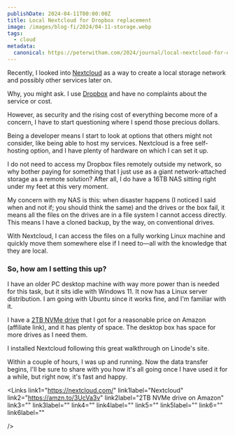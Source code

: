 ```yaml
---
publishDate: 2024-04-11T00:00:00Z
title: Local Nextcloud for Dropbox replacement
image: /images/blog-fi/2024/04-11-storage.webp
tags:
  - cloud
metadata:
  canonical: https://peterwitham.com/2024/journal/local-nextcloud-for-dropbox-replacement
---
```



Recently, I looked into [Nextcloud](https://nextcloud.com/) as a way to create a local storage network and possibly other services later on.

Why, you might ask. I use [Dropbox](https://www.dropbox.com) and have no complaints about the service or cost.

However, as security and the rising cost of everything become more of a concern, I have to start questioning where I spend those precious dollars.

Being a developer means I start to look at options that others might not consider, like being able to host my services. Nextcloud is a free self-hosting option, and I have plenty of hardware on which I can set it up.

I do not need to access my Dropbox files remotely outside my network, so why bother paying for something that I just use as a giant network-attached storage as a remote solution? After all, I do have a 16TB NAS sitting right under my feet at this very moment.

My concern with my NAS is this: when disaster happens (I noticed I said when and not if; you should think the same) and the drives or the box fail, it means all the files on the drives are in a file system I cannot access directly. This means I have a cloned backup, by the way, on conventional drives.

With Nextcloud, I can access the files on a fully working Linux machine and quickly move them somewhere else if I need to—all with the knowledge that they are local.

### So, how am I setting this up?

I have an older PC desktop machine with way more power than is needed for this task, but it sits idle with Windows 11. It now has a Linux server distribution. I am going with Ubuntu since it works fine, and I'm familiar with it.

I have a [2TB NVMe drive](https://amzn.to/3UcVa3v) that I got for a reasonable price on Amazon (affiliate link), and it has plenty of space. The desktop box has space for more drives as I need them.

I installed Nextcloud following this great walkthrough on Linode's site.

Within a couple of hours, I was up and running. Now the data transfer begins, I'll be sure to share with you how it's all going once I have used it for a while, but right now, it's fast and happy.


<Links
  link1="https://nextcloud.com/"
  link1label="Nextcloud"
  link2="https://amzn.to/3UcVa3v"
  link2label="2TB NVMe drive on Amazon"
  link3=""
  link3label=""
  link4=""
  link4label=""
  link5=""
  link5label=""
  link6=""
  link6label=""

/>
